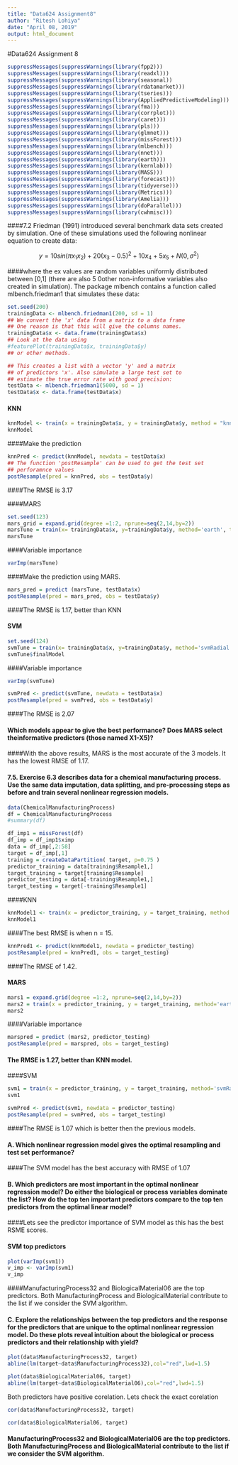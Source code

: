```yaml
---
title: "Data624 Assignment8"
author: "Ritesh Lohiya"
date: "April 08, 2019"
output: html_document
---
```


#Data624 Assignment 8


```r
suppressMessages(suppressWarnings(library(fpp2)))
suppressMessages(suppressWarnings(library(readxl)))
suppressMessages(suppressWarnings(library(seasonal))
suppressMessages(suppressWarnings(library(rdatamarket)))
suppressMessages(suppressWarnings(library(tseries)))
suppressMessages(suppressWarnings(library(AppliedPredictiveModeling)))
suppressMessages(suppressWarnings(library(fma)))
suppressMessages(suppressWarnings(library(corrplot)))
suppressMessages(suppressWarnings(library(caret)))
suppressMessages(suppressWarnings(library(pls)))
suppressMessages(suppressWarnings(library(glmnet)))
suppressMessages(suppressWarnings(library(missForest)))
suppressMessages(suppressWarnings(library(mlbench)))
suppressMessages(suppressWarnings(library(nnet)))
suppressMessages(suppressWarnings(library(earth)))
suppressMessages(suppressWarnings(library(kernlab)))
suppressMessages(suppressWarnings(library(MASS)))
suppressMessages(suppressWarnings(library(forecast)))
suppressMessages(suppressWarnings(library(tidyverse)))
suppressMessages(suppressWarnings(library(Metrics)))
suppressMessages(suppressWarnings(library(Amelia)))
suppressMessages(suppressWarnings(library(doParallel)))
suppressMessages(suppressWarnings(library(cwhmisc)))
```

####7.2 Friedman (1991) introduced several benchmark data sets created by simulation. One of these simulations used the following nonlinear equation to create data:



$$y = 10sin(\pi x_1 x_2) + 20(x_3 -0.5)^2+10x_4 +5x_5 + N(0,\sigma^2)$$

####where the ex values are random variables uniformly distributed between [0,1] (there are also 5 0other non-informative variables also created in simulation). The package mlbench contains a function called mlbench.friedman1 that simulates these data:

```r
set.seed(200)
trainingData <- mlbench.friedman1(200, sd = 1)
## We convert the 'x' data from a matrix to a data frame
## One reason is that this will give the columns names.
trainingData$x <- data.frame(trainingData$x)
## Look at the data using
#featurePlot(trainingData$x, trainingData$y)
## or other methods.
```


```r
## This creates a list with a vector 'y' and a matrix
## of predictors 'x'. Also simulate a large test set to
## estimate the true error rate with good precision:
testData <- mlbench.friedman1(5000, sd = 1)
testData$x <- data.frame(testData$x)
```

#### KNN 

```r
knnModel <- train(x = trainingData$x, y = trainingData$y, method = "knn", preProc = c("center", "scale"), tuneLength = 10)
knnModel
```

####Make the prediction

```r
knnPred <- predict(knnModel, newdata = testData$x)
## The function 'postResample' can be used to get the test set
## perforamnce values
postResample(pred = knnPred, obs = testData$y)
```

####The RMSE is 3.17

####MARS

```r
set.seed(123)  
mars_grid = expand.grid(degree =1:2, nprune=seq(2,14,by=2))
marsTune = train(x= trainingData$x, y=trainingData$y, method='earth', tuneGrid=mars_grid, trControl = trainControl(method = "cv"))
marsTune
```

####Variable importance

```r
varImp(marsTune)
```


####Make the prediction using MARS.

```r
mars_pred = predict (marsTune, testData$x)
postResample(pred = mars_pred, obs = testData$y)
```

####The RMSE is 1.17, better than KNN

#### SVM


```r
set.seed(124)
svmTune = train(x= trainingData$x, y=trainingData$y, method='svmRadial', tuneLength = 14, trControl = trainControl(method = "cv"))
svmTune$finalModel
```

####Variable importance

```r
varImp(svmTune)
```


```r
svmPred <- predict(svmTune, newdata = testData$x)
postResample(pred = svmPred, obs = testData$y)
```

####The RMSE is 2.07

#### Which models appear to give the best performance? Does MARS select theinformative predictors (those named X1-X5)?

####With the above results, MARS is the most accurate of the 3 models. It has the lowest RMSE of 1.17.

#### 7.5.  Exercise 6.3 describes data for a chemical manufacturing process. Use the same data imputation, data splitting, and pre-processing steps as before and train several nonlinear regression models.

```r
data(ChemicalManufacturingProcess)
df = ChemicalManufacturingProcess
#summary(df)
```

```r
df_imp1 = missForest(df)
df_imp = df_imp1$ximp
data = df_imp[,2:58]
target = df_imp[,1]
training = createDataPartition( target, p=0.75 )
predictor_training = data[training$Resample1,]
target_training = target[training$Resample]
predictor_testing = data[-training$Resample1,]
target_testing = target[-training$Resample1]
```

####KNN

```r
knnModel1 <- train(x = predictor_training, y = target_training, method = "knn", preProc = c("center", "scale"), tuneLength = 10)
knnModel1
```

####The best RMSE is when n = 15.  


```r
knnPred1 <- predict(knnModel1, newdata = predictor_testing)
postResample(pred = knnPred1, obs = target_testing)
```

####The RMSE of 1.42.

#### MARS


```r
mars1 = expand.grid(degree =1:2, nprune=seq(2,14,by=2))
mars2 = train(x = predictor_training, y = target_training, method='earth', tuneGrid=mars1, trControl = trainControl(method = "cv"))
mars2
```

####Variable importance

```r
marspred = predict (mars2, predictor_testing)
postResample(pred = marspred, obs = target_testing)
```

#### The RMSE is 1.27, better than KNN model.

####SVM

```r
svm1 = train(x = predictor_training, y = target_training, method='svmRadial', tuneLength = 14, trControl = trainControl(method = "cv"))
svm1
```


```r
svmPred <- predict(svm1, newdata = predictor_testing)
postResample(pred = svmPred, obs = target_testing)
```

####The RMSE is 1.07 which is better then the previous models.

#### A. Which nonlinear regression model gives the optimal resampling and test set performance?

####The SVM model has the best accuracy with RMSE of 1.07


#### B. Which predictors are most important in the optimal nonlinear regression model? Do either the biological or process variables dominate the list? How do the top ten important predictors compare to the top ten predictors from the optimal linear model?

####Lets see the predictor importance of SVM model as this has the best RSME scores.

#### SVM top predictors

```r
plot(varImp(svm1))
v_imp <- varImp(svm1)
v_imp
```


####ManufacturingProcess32 and BiologicalMaterial06 are the top predictors. Both ManufacturingProcess and BiologicalMaterial contribute to the list if we consider the SVM algorithm.


#### C. Explore the relationships between the top predictors and the response for the predictors that are unique to the optimal nonlinear regression model. Do these plots reveal intuition about the biological or process predictors and their relationship with yield?


```r
plot(data$ManufacturingProcess32, target)
abline(lm(target~data$ManufacturingProcess32),col="red",lwd=1.5)
```


```r

plot(data$BiologicalMaterial06, target)
abline(lm(target~data$BiologicalMaterial06),col="red",lwd=1.5)
```

Both predictors have positive corelation. Lets check the exact corelation

```r
cor(data$ManufacturingProcess32, target)
```

```r
cor(data$BiologicalMaterial06, target)
```

#### ManufacturingProcess32 and BiologicalMaterial06 are the top predictors. Both ManufacturingProcess and BiologicalMaterial contribute to the list if we consider the SVM algorithm.


